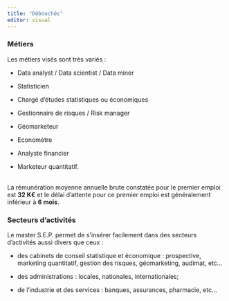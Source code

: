```yaml
---
title: "Débouchés"
editor: visual
---
```


### Métiers

Les métiers visés sont très variés :

-   Data analyst / Data scientist / Data miner

-   Statisticien

-   Chargé d'études statistiques ou économiques

-   Gestionnaire de risques / Risk manager

-   Géomarketeur

-   Economètre

-   Analyste financier

-   Marketeur quantitatif.

\
La rémunération moyenne annuelle brute constatée pour le premier emploi est **32 K€** et le délai d'attente pour ce premier emploi est généralement inférieur à **6 mois**.\

### Secteurs d'activités

Le master S.E.P. permet de s'insérer facilement dans des secteurs d'activités aussi divers que ceux :

-   des cabinets de conseil statistique et économique : prospective, marketing quantitatif, gestion des risques, géomarketing, audimat, etc...

-   des administrations : locales, nationales, internationales;

-   de l'industrie et des services : banques, assurances, pharmacie, etc...
